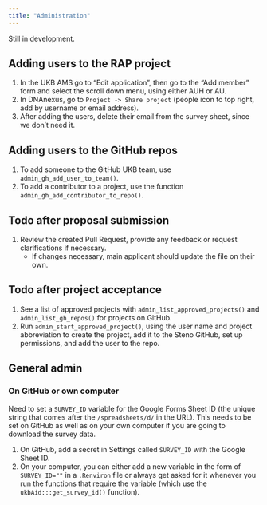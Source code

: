 ```yaml
---
title: "Administration"
---
```


::: callout-warning
Still in development.
:::

## Adding users to the RAP project

1.  In the UKB AMS go to "Edit application", then go to the "Add member"
    form and select the scroll down menu, using either AUH or AU.
2.  In DNAnexus, go to `Project -> Share project` (people icon to top
    right, add by username or email address).
3.  After adding the users, delete their email from the survey sheet,
    since we don't need it.

## Adding users to the GitHub repos

1.  To add someone to the GitHub UKB team, use
    `admin_gh_add_user_to_team()`.
2.  To add a contributor to a project, use the function
    `admin_gh_add_contributor_to_repo()`.

## Todo after proposal submission

1.  Review the created Pull Request, provide any feedback or request
    clarifications if necessary.
    -   If changes necessary, main applicant should update the file on
        their own.

## Todo after project acceptance

1.  See a list of approved projects with
    `admin_list_approved_projects()` and `admin_list_gh_repos()` for
    projects on GitHub.
2.  Run `admin_start_approved_project()`, using the user name and
    project abbreviation to create the project, add it to the Steno
    GitHub, set up permissions, and add the user to the repo.

## General admin

### On GitHub or own computer

Need to set a `SURVEY_ID` variable for the Google Forms Sheet ID (the
unique string that comes after the `/spreadsheets/d/` in the URL). This
needs to be set on GitHub as well as on your own computer if you are
going to download the survey data.

1.  On GitHub, add a secret in Settings called `SURVEY_ID` with the
    Google Sheet ID.
2.  On your computer, you can either add a new variable in the form of
    `SURVEY_ID=""` in a `.Renviron` file or always get asked for it
    whenever you run the functions that require the variable (which use
    the `ukbAid:::get_survey_id()` function).

